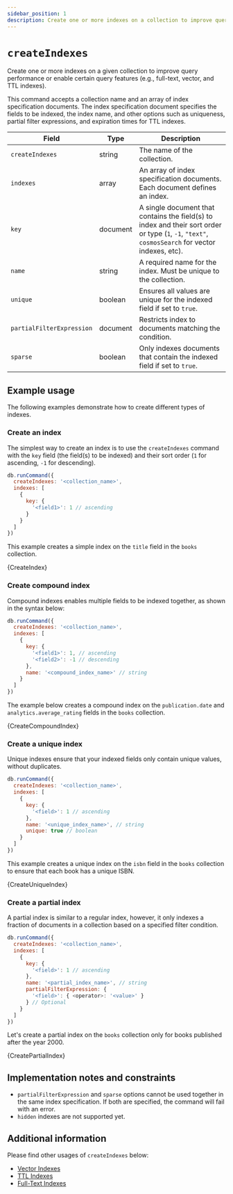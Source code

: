 ```yaml
---
sidebar_position: 1
description: Create one or more indexes on a collection to improve query performance and enable certain query features.
---
```


# `createIndexes`


<!-- Category for Command "Administrative, Diagnostic, and Utility Commands" should be organized per folder as present in the compatibility document -->

<!-- Short description of the command and its usage. -->

Create one or more indexes on a given collection to improve query performance or enable certain query features (e.g., full-text, vector, and TTL indexes).

<!-- Syntax structure of the command here if there are no variations, types, or usage examples to command. Otherwise, use syntax inside subcategories-->

<!-- markdownlint-disable MD033 -->

This command accepts a collection name and an array of index specification documents.
The index specification document specifies the fields to be indexed, the index name, and other options such as uniqueness, partial filter expressions, and expiration times for TTL indexes.

<!-- majorly fields such as arguments, modifers, stage, operators, parameters, options supported by the command in a table (if necessary or available). Takes in the following parameters: -->

| Field                     | Type     | Description                                                                                                                                       |
| ------------------------- | -------- | ------------------------------------------------------------------------------------------------------------------------------------------------- |
| `createIndexes`           | string   | The name of the collection.                                                                                                                       |
| `indexes`                 | array    | An array of index specification documents. Each document defines an index.                                                                        |
| `key`                     | document | A single document that contains the field(s) to index and their sort order or type (`1`, `-1`, `"text"`, `cosmosSearch` for vector indexes, etc). |
| `name`                    | string   | A required name for the index. Must be unique to the collection.                                                                                  |
| `unique`                  | boolean  | Ensures all values are unique for the indexed field if set to `true`.                                                                             |
| `partialFilterExpression` | document | Restricts index to documents matching the condition.                                                                                              |
| `sparse`                  | boolean  | Only indexes documents that contain the indexed field if set to `true`.                                                                           |

## Example usage

The following examples demonstrate how to create different types of indexes.

### Create an index

The simplest way to create an index is to use the `createIndexes` command with the `key` field (the field(s) to be indexed) and their sort order (`1` for ascending, `-1` for descending).

<!-- Syntax structure of the command type, only included here within subcategories-->

```js
db.runCommand({
  createIndexes: '<collection_name>',
  indexes: [
    {
      key: {
        '<field1>': 1 // ascending
      }
    }
  ]
})
```

This example creates a simple index on the `title` field in the `books` collection.

<CodeBlock language="js">{CreateIndex}</CodeBlock>

### Create compound index

Compound indexes enables multiple fields to be indexed together, as shown in the syntax below:

```js
db.runCommand({
  createIndexes: '<collection_name>',
  indexes: [
    {
      key: {
        '<field1>': 1, // ascending
        '<field2>': -1 // descending
      },
      name: '<compound_index_name>' // string
    }
  ]
})
```

The example below creates a compound index on the `publication.date` and `analytics.average_rating` fields in the `books` collection.

<CodeBlock language="js">{CreateCompoundIndex}</CodeBlock>

### Create a unique index

Unique indexes ensure that your indexed fields only contain unique values, without duplicates.

```js
db.runCommand({
  createIndexes: '<collection_name>',
  indexes: [
    {
      key: {
        '<field>': 1 // ascending
      },
      name: '<unique_index_name>', // string
      unique: true // boolean
    }
  ]
})
```

This example creates a unique index on the `isbn` field in the `books` collection to ensure that each book has a unique ISBN.

<CodeBlock language="js">{CreateUniqueIndex}</CodeBlock>

### Create a partial index

A partial index is similar to a regular index, however, it only indexes a fraction of documents in a collection based on a specified filter condition.

```js
db.runCommand({
  createIndexes: '<collection_name>',
  indexes: [
    {
      key: {
        '<field>': 1 // ascending
      },
      name: '<partial_index_name>', // string
      partialFilterExpression: {
        '<field>': { <operator>: '<value>' }
      } // Optional
    }
  ]
})
```

Let's create a partial index on the `books` collection only for books published after the year 2000.

<CodeBlock language="js">{CreatePartialIndex}</CodeBlock>

## Implementation notes and constraints

<!-- If there are any known or unique information about command behavior, limitations, or contraints, list them here -->

- `partialFilterExpression` and `sparse` options cannot be used together in the same index specification. If both are specified, the command will fail with an error.
- `hidden` indexes are not supported yet.

## Additional information

<!-- Include and link to other related materials or information here -->

Please find other usages of `createIndexes` below:

- [Vector Indexes](../../guides/vector-search.mdx)
- [TTL Indexes](../../guides/ttl-indexes.mdx)
- [Full-Text Indexes](../../guides/full-text-search.mdx)

<!-- markdownlint-enable MD033 -->
